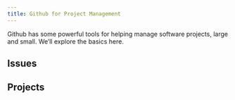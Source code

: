 ```yaml
---
title: Github for Project Management
---
```


Github has some powerful tools for helping manage software projects, large and small.
We’ll explore the basics here.

## Issues

## Projects
